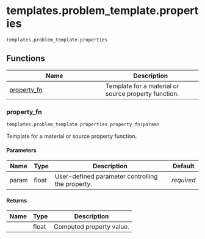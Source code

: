 # templates.problem_template.properties { #skrom.templates.problem_template.properties }

`templates.problem_template.properties`



## Functions

| Name | Description |
| --- | --- |
| [property_fn](#skrom.templates.problem_template.properties.property_fn) | Template for a material or source property function. |

### property_fn { #skrom.templates.problem_template.properties.property_fn }

```python
templates.problem_template.properties.property_fn(param)
```

Template for a material or source property function.

#### Parameters {.doc-section .doc-section-parameters}

| Name   | Type   | Description                                      | Default    |
|--------|--------|--------------------------------------------------|------------|
| param  | float  | User-defined parameter controlling the property. | _required_ |

#### Returns {.doc-section .doc-section-returns}

| Name   | Type   | Description              |
|--------|--------|--------------------------|
|        | float  | Computed property value. |